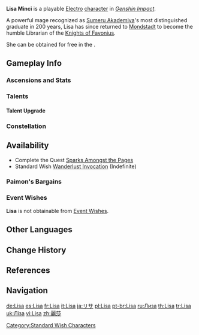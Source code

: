{{CharacterTabs}}
{{Character Infobox
|image            = <gallery>
Lisa Card.png|Card
Character Lisa Full Wish.png|Wish
Character Lisa Game.png|In-Game
</gallery>

<!--Playable Character Information-->
|type             = Playable
|quality           = 4
|weapon           = Catalyst
|element          = Electro

<!--Character Information-->
|name             = Lisa
|realname         = Lisa Minci
|birthday         = June 9th
|constellation    = Tempus Fugit
|region           = Mondstadt
|affiliation      = Knights of Favonius
|affiliation2     = Spantamad
|affiliationNote2 = Formerly
|dish             = Mysterious Bolognese
|obtain           = *Complete [[Sparks Amongst the Pages]]
*[[Wanderlust Invocation]] (Wish)
*[[Paimon's Bargains]]
|releaseDate      = 2020-09-28

<!--Titles-->
|title            = Witch of Purple Rose
|title2           = The Librarian

<!--Voice Actors-->
|voiceEN          = {{w|Mara Junot}}<ref name="Lisa EN/JP">Twitter: [https://twitter.com/GenshinImpact/status/1322871011365343235 EN & JP VA Announcement]</ref>
|voiceCN          = [https://zh.moegirl.org.cn/钟可 Zhong Ke ({{zh|钟可}})]<ref>Weibo: [https://weibo.com/6593199887/JoYOugEcl Klee Character Tales]</ref>
|voiceJP          = {{w|Rie Tanaka|Tanaka Rie ({{ja|田中理恵}})}}<ref name="Lisa EN/JP" />
|voiceKR          = {{w|ko:박고운|Park Go-woon ({{ko|박고운}})}}<ref>Twitter: [https://twitter.com/genshinimpactkr/status/1322874230053113856 KR VA Announcement]</ref>
}}
'''Lisa Minci''' is a playable [[Electro]] [[character]] in ''[[Genshin Impact]]''.

A powerful mage recognized as [[Sumeru Akademiya]]'s most distinguished graduate in 200 years, Lisa has since returned to [[Mondstadt]] to become the humble Librarian of the [[Knights of Favonius]].

She can be obtained for free in the {{Quest|Sparks Amongst the Pages}}.

==Gameplay Info==
===Ascensions and Stats===
{{Character Ascensions and Stats}}

===Talents===
{{Talent Table}}

====Talent Upgrade====
{{Talent Upgrade}}

===Constellation===
{{Constellation Table}}

==Availability==
*Complete the Quest [[Sparks Amongst the Pages]]
*Standard Wish [[Wanderlust Invocation]] (Indefinite)

===Paimon's Bargains===
{{Paimon's Bargains History}}

===Event Wishes===
'''Lisa''' is not obtainable from [[Event Wishes]].

==Other Languages==
{{Other Languages
|default_hidden = 1
|en      = Lisa
|zhs     = 丽莎
|zhs_rm  = Lìshā
|zht     = 麗莎
|zht_rm  = Lìshā
|ja      = リサ
|ja_rm   = Risa
|ko      = 리사
|ko_rm   = Risa
|es      = Lisa
|fr      = Lisa
|ru      = Лиза
|th      = Lisa
|vi      = Lisa
|de      = Lisa
|id      = Lisa
|pt      = Lisa
|tr      = Lisa
|it      = Lisa
}}

==Change History==
{{Change History|1.0}}

==References==
{{Reflist}}

==Navigation==
{{Character Navbox}}

[[Category:Standard Wish Characters]]

[[de:Lisa]]
[[es:Lisa]]
[[fr:Lisa]]
[[it:Lisa]]
[[ja:リサ]]
[[pl:Lisa]]
[[pt-br:Lisa]]
[[ru:Лиза]]
[[th:Lisa]]
[[tr:Lisa]]
[[uk:Ліза]]
[[vi:Lisa]]
[[zh:麗莎]]